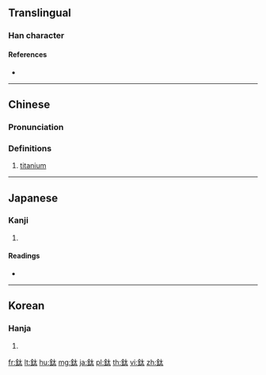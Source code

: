 {{character info/new}}
{{also|钛}}
==Translingual==

===Han character===
{{Han char|rn=167|rad=金|as=04|sn=12|four=84130|canj=CKI,XCKI|ids=⿰金太}}

====References====
* {{Han ref|kx=1299.191|dkj=40257|hdz=64174.140|uh=9226|ud=37414|bh=DC67|bd=56423}}

----

==Chinese==
{{zh-forms|s=钛}}

===Pronunciation===
{{zh-pron
|m=tài
|c=taai3
|mc=
|oc=
|ma=
|cat=n
}}

===Definitions===
{{zh-hanzi}}

# [[titanium]]

----

==Japanese==

===Kanji===
{{ja-kanji|grade=|rs=金04}}

# {{defn|lang=ja|sort=金04}}

====Readings====
* {{ja-readings|on=[[た]] (ta)|kun=[[ちたにゅうむ]] (chitanyuumu)|nanori=}}

----

==Korean==

===Hanja===
{{ko-hanja|hangeul=태|eumhun=|rv=tae|mr=t'ae|y=thay}}

# {{defn|lang=ko|sort=金04}}

{{zh-cat|Chemical elements}}

[[fr:鈦]]
[[lt:鈦]]
[[hu:鈦]]
[[mg:鈦]]
[[ja:鈦]]
[[pl:鈦]]
[[th:鈦]]
[[vi:鈦]]
[[zh:鈦]]